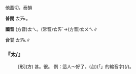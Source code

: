 
=={{ruby|太|ㄊㄟ}}==

他蓋切，泰韻

'''普閩''' <rt>ㄊㄞ˪</rt>。

'''國音''' (方音)<rt>ㄊㄟ</rt>。(常音)<rt>ㄊㄞˋ</rt>→(方音)<rt>ㄊㄨㄟ</rt>∥

'''台甘''' <rt>ㄊㄞ˪</rt>∥

    

==='''『太/{{ruby|忒|ㄊㄟ}}』'''===
: [形](方) 甚。很。 例：這人～好了。(台){{ruby|<mark>&#xffb50;</mark>|ㄐㄧㆵ}}(「{{ruby|此|ㄐㄧˋ}}{{ruby|一|ㄐㄧㆵ ͘}}」的縮音字)(/{{ruby|此|ㄐㄧㆵ}}){{ruby|個|ㆤˊ}}{{ruby|人|ㄌㄤˊ}}{{ruby|足|ㄐㄧㆦㆶ}}{{ruby|好|ㄏㄜˋ}}{{ruby|丌|ㆤ}}。
    
